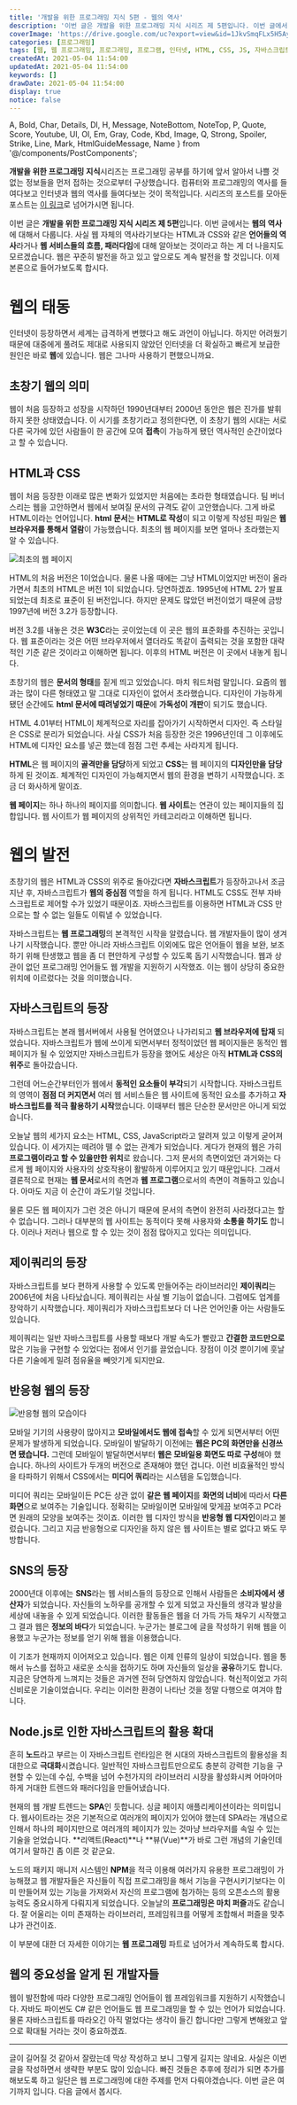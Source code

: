 ```yaml
---
title: '개발을 위한 프로그래밍 지식 5편 - 웹의 역사'
description: '이번 글은 개발을 위한 프로그래밍 지식 시리즈 제 5편입니다. 이번 글에서는 웹의 역사에 대해서 다룹니다. 사실 웹 자체의 역사라기보다는 HTML과 CSS와 같은 언어들의 역사라거나 웹 서비스들의 흐름, 패러다임에 대해 알아보는 것이라고 하는 게 더 나을지도 모르겠습니다. 웹은 꾸준히 발전을 하고 있고 앞으로도 계속 발전을 할 것입니다. 이제 본론으로 들어가보도록 합시다. 웹이 처음 등장한 이래로 많은 변화가 있었지만 처음에는 초라한 형태였습니다. 팀 버너스리는 웹을 고안하면서 웹에서 보여질 문서의 규격도 같이 고안했습니다. 그게 바로 HTML이라는 언어입니다. html 문서는 HTML로 작성이 되고 이렇게 작성된 파일은 웹 브라우저를 통해서 열람이 가능했습니다. 최초의 웹 페이지를 보면 얼마나 초라했는지 알 수 있습니다.'
coverImage: 'https://drive.google.com/uc?export=view&id=1JkvSmqFLx5H5AympCinIPPUeTf--MV8Q'
categories: [프로그래밍]
tags: [웹, 웹 프로그래밍, 프로그래밍, 프로그램, 인터넷, HTML, CSS, JS, 자바스크립트]
createdAt: 2021-05-04 11:54:00
updatedAt: 2021-05-04 11:54:00
keywords: []
drawDate: 2021-05-04 11:54:00
display: true
notice: false
---
```


  A, Bold, Char, Details, Dl, H, Message, NoteBottom, NoteTop, P,
  Quote, Score, Youtube, Ul, Ol, Em, Gray, Code, Kbd, Image,
  Q, Strong, Spoiler, Strike, Line, Mark, HtmlGuideMessage, Name
} from '@/components/PostComponents';

<Message color='blue'>
  <P><Strong>개발을 위한 프로그래밍 지식</Strong>시리즈는 프로그래밍 공부를 하기에 앞서 알아서 나쁠 것 없는 정보들을 먼저 접하는 것으로부터 구상했습니다. 컴퓨터와 프로그래밍의 역사를 들여다보고 인터넷과 웹의 역사를 들여다보는 것이 목적입니다. 시리즈의 포스트를 모아둔 포스트는 <A href='/post/2021-05-02-02-complete-programming-knowledge' type='blog'>이 링크</A>로 넘어가시면 됩니다.</P>
</Message>

이번 글은 **개발을 위한 프로그래밍 지식 시리즈 제 5편**입니다. 이번 글에서는 **웹의 역사**에 대해서 다룹니다. 사실 웹 자체의 역사라기보다는 HTML과 CSS와 같은 **언어들의 역사**라거나 **웹 서비스들의 흐름, 패러다임**에 대해 알아보는 것이라고 하는 게 더 나을지도 모르겠습니다. 웹은 꾸준히 발전을 하고 있고 앞으로도 계속 발전을 할 것입니다. 이제 본론으로 들어가보도록 합시다.

# 웹의 태동
인터넷이 등장하면서 세계는 급격하게 변했다고 해도 과언이 아닙니다. 하지만 어려웠기 때문에 대중에게 풀려도 제대로 사용되지 않았던 인터넷을 더 확실하고 빠르게 보급한 원인은 바로 **웹**에 있습니다. 웹은 그나마 사용하기 편했으니까요.

## 초창기 웹의 의미
웹이 처음 등장하고 성장을 시작하던 1990년대부터 2000년 동안은 웹은 진가를 발휘하지 못한 상태였습니다. 이 시기를 초창기라고 정의한다면, 이 초창기 웹의 시대는 서로 다른 국가에 있던 사람들이 한 공간에 모여 **접촉**이 가능하게 됐던 역사적인 순간이었다고 할 수 있습니다.

## HTML과 CSS
웹이 처음 등장한 이래로 많은 변화가 있었지만 처음에는 초라한 형태였습니다. 팀 버너스리는 웹을 고안하면서 웹에서 보여질 문서의 규격도 같이 고안했습니다. 그게 바로 HTML이라는 언어입니다. **html 문서**는 **HTML로 작성**이 되고 이렇게 작성된 파일은 **웹 브라우저를 통해서 열람**이 가능했습니다. 최초의 웹 페이지를 보면 얼마나 초라했는지 알 수 있습니다.

![최초의 웹 페이지](https://i.postimg.cc/5tTMTDd0/2021-0902-001.png)

HTML의 처음 버전은 1이었습니다. 물론 나올 때에는 그냥 HTML이었지만 버전이 올라가면서 최초의 HTML은 버전 1이 되었습니다. 당연하겠죠. 1995년에 HTML 2가 발표되었는데 최초로 표준이 된 버전입니다. 하지만 문제도 많았던 버전이었기 때문에 금방 1997년에 버전 3.2가 등장합니다.

버전 3.2를 내놓은 것은 **W3C**라는 곳이었는데 이 곳은 웹의 표준화를 추진하는 곳입니다. 웹 표준이라는 것은 어떤 브라우저에서 열더라도 똑같이 출력되는 것을 포함한 대략적인 기준 같은 것이라고 이해하면 됩니다. 이후의 HTML 버전은 이 곳에서 내놓게 됩니다.

초창기의 웹은 **문서의 형태**를 짙게 띄고 있었습니다. 마치 워드처럼 말입니다. 요즘의 웹과는 많이 다른 형태였고 말 그대로 디자인이 없어서 초라했습니다. 디자인이 가능하게 됐던 순간에도 **html 문서에 때려넣었기 때문**에 **가독성이 개판**이 되기도 했습니다.

HTML 4.01부터 HTML이 체계적으로 자리를 잡아가기 시작하면서 디자인. 즉 스타일은 CSS로 분리가 되었습니다. 사실 CSS가 처음 등장한 것은 1996년인데 그 이후에도 HTML에 디자인 요소를 넣곤 했는데 점점 그런 추세는 사라지게 됩니다.

**HTML**은 웹 페이지의 **골격만을 담당**하게 되었고 **CSS**는 웹 페이지의 **디자인만을 담당**하게 된 것이죠. 체계적인 디자인이 가능해지면서 웹의 환경을 변하기 시작했습니다. 조금 더 화사하게 말이죠.

<Message color='g'>
  <P><Strong>웹 페이지</Strong>는 하나 하나의 페이지를 의미합니다. <Strong>웹 사이트</Strong>는 연관이 있는 페이지들의 집합입니다. 웹 사이트가 웹 페이지의 상위적인 카테고리라고 이해하면 됩니다.</P>
</Message>

# 웹의 발전
초창기의 웹은 HTML과 CSS의 위주로 돌아갔다면 **자바스크립트**가 등장하고나서 조금 지난 후, 자바스크립트가 **웹의 중심점** 역할을 하게 됩니다. HTML도 CSS도 전부 자바스크립트로 제어할 수가 있었기 때문이죠. 자바스크립트를 이용하면 HTML과 CSS 만으로는 할 수 없는 일들도 이뤄낼 수 있었습니다.

자바스크립트는 **웹 프로그래밍**의 본격적인 시작을 알렸습니다. 웹 개발자들이 많이 생겨나기 시작했습니다. 뿐만 아니라 자바스크립트 이외에도 많은 언어들이 웹을 보완, 보조하기 위해 탄생했고 웹을 좀 더 편안하게 구성할 수 있도록 돕기 시작했습니다. 웹과 상관이 없던 프로그래밍 언어들도 웹 개발을 지원하기 시작했죠. 이는 웹이 상당히 중요한 위치에 이르렀다는 것을 의미했습니다.

## 자바스크립트의 등장
자바스크립트는 본래 웹서버에서 사용될 언어였으나 나가리되고 **웹 브라우저에 탑재** 되었습니다. 자바스크립트가 웹에 쓰이게 되면서부터 정적이었던 웹 페이지들은 동적인 웹 페이지가 될 수 있었지만 자바스크립트가 등장을 했어도 세상은 아직 **HTML과 CSS의 위주**로 돌아갔습니다.

그런데 어느순간부터인가 웹에서 **동적인 요소들이 부각**되기 시작합니다. 자바스크립트의 영역이 **점점 더 커지면서** 여러 웹 서비스들은 웹 사이트에 동적인 요소를 추가하고 **자바스크립트를 적극 활용하기 시작**했습니다. 이때부터 웹은 단순한 문서만은 아니게 되었습니다.

오늘날 웹의 세가지 요소는 HTML, CSS, JavaScript라고 알려져 있고 이렇게 굳어져 있습니다. 이 세가지는 떼려야 뗄 수 없는 관계가 되었습니다. 게다가 현재의 웹은 가히 **프로그램이라고 할 수 있을만한 위치**로 왔습니다. 그저 문서의 측면이었던 과거와는 다르게 웹 페이지와 사용자의 상호작용이 활발하게 이루어지고 있기 때문입니다. 그래서 결론적으로 현재는 **웹 문서**로서의 측면과 **웹 프로그램**으로서의 측면이 격돌하고 있습니다. 아마도 지금 이 순간이 과도기일 것입니다.

물론 모든 웹 페이지가 그런 것은 아니기 때문에 문서의 측면이 완전히 사라졌다고는 할 수 없습니다. 그러나 대부분의 웹 사이트는 동적이다 못해 사용자와 **소통을 하기도** 합니다. 이러나 저러나 웹으로 할 수 있는 것이 점점 많아지고 있다는 의미입니다.

## 제이쿼리의 등장
자바스크립트를 보다 편하게 사용할 수 있도록 만들어주는 라이브러리인 **제이쿼리**는 2006년에 처음 나타났습니다. 제이쿼리는 사실 별 기능이 없습니다. 그럼에도 업계를 장악하기 시작했습니다. 제이쿼리가 자바스크립트보다 더 나은 언어인줄 아는 사람들도 있습니다.

제이쿼리는 일반 자바스크립트를 사용할 때보다 개발 속도가 빨랐고 **간결한 코드만으로** 많은 기능을 구현할 수 있었다는 점에서 인기를 끌었습니다. 장점이 이것 뿐이기에 훗날 다른 기술에게 밀려 점유율을 빼앗기게 되지만요.

## 반응형 웹의 등장
![반응형 웹의 모습이다](https://i.postimg.cc/1zjdqY6p/responsive-web.png)

모바일 기기의 사용량이 많아지고 **모바일에서도 웹에 접속**할 수 있게 되면서부터 어떤 문제가 발생하게 되었습니다. 모바일이 발달하기 이전에는 **웹은 PC의 화면만을 신경쓰면 됐습니다.** 그런데 모바일이 발달하면서부터 **웹은 모바일용 화면도 따로 구성**해야 했습니다. 하나의 사이트가 두개의 버전으로 존재해야 했던 겁니다. 이런 비효율적인 방식을 타파하기 위해서 CSS에서는 **미디어 쿼리**라는 시스템을 도입했습니다.

미디어 쿼리는 모바일이든 PC든 상관 없이 **같은 웹 페이지**를 **화면의 너비**에 따라서 **다른 화면**으로 보여주는 기술입니다. 정확히는 모바일이면 모바일에 맞게끔 보여주고 PC라면 원래의 모양을 보여주는 것이죠. 이러한 웹 디자인 방식을 **반응형 웹 디자인**이라고 불렀습니다. 그리고 지금 반응형으로 디자인을 하지 않은 웹 사이트는 별로 없다고 봐도 무방합니다.

## SNS의 등장
2000년대 이후에는 **SNS**라는 웹 서비스들의 등장으로 인해서 사람들은 **소비자에서 생산자**가 되었습니다. 자신들의 노하우를 공개할 수 있게 되었고 자신들의 생각과 발상을 세상에 내놓을 수 있게 되었습니다. 이러한 활동들은 웹을 더 가득 가득 채우기 시작했고 그 결과 웹은 **정보의 바다**가 되었습니다. 누군가는 블로그에 글을 작성하기 위해 웹을 이용했고 누군가는 정보를 얻기 위해 웹을 이용했습니다.

이 기조가 현재까지 이어져오고 있습니다. 웹은 이제 인류의 일상이 되었습니다. 웹을 통해서 뉴스를 접하고 새로운 소식을 접하기도 하며 자신들의 일상을 **공유**하기도 합니다. 지금은 당연하게 느껴지는 것들은 과거엔 전혀 당연하지 않았습니다. 혁신적이었고 가히 신비로운 기술이었습니다. 우리는 이러한 환경이 나타난 것을 정말 다행으로 여겨야 합니다.

## Node.js로 인한 자바스크립트의 활용 확대
흔히 **노드**라고 부르는 이 자바스크립트 런타임은 현 시대의 자바스크립트의 활용성을 최대한으로 **극대화**시켰습니다. 일반적인 자바스크립트만으로도 충분히 강력한 기능을 구현할 수 있는데 수십, 수백을 넘어 수천가지의 라이브러리 시장을 활성화시켜 어마어마하게 거대한 트렌드와 패러다임을 만들어냈습니다.

현재의 웹 개발 트렌드는 **SPA**인 듯합니다. 싱글 페이지 애플리케이션이라는 의미입니다. 웹사이트라는 것은 기본적으로 여러개의 페이지가 있어야 했는데 SPA라는 개념으로 인해서 하나의 페이지만으로 여러개의 페이지가 있는 것마냥 브라우저를 속일 수 있는 기술을 얻었습니다. **리액트(React)**나 **뷰(Vue)**가 바로 그런 개념의 기술인데 여기서 말하긴 좀 이른 것 같군요.

노드의 패키지 매니저 시스템인 **NPM**을 적극 이용해 여러가지 유용한 프로그래밍이 가능해졌고 웹 개발자들은 자신들이 직접 프로그래밍을 해서 기능을 구현시키기보다는 이미 만들어져 있는 기능을 가져와서 자신의 프로그램에 첨가하는 등의 오픈소스의 활용 능력도 중요시하게 다뤄지게 되었습니다. 오늘날의 **프로그래밍은 마치 퍼즐**과도 같습니다. 잘 어울리는 이미 존재하는 라이브러리, 프레임워크를 어떻게 조합해서 퍼즐을 맞추냐가 관건이죠.

이 부분에 대한 더 자세한 이야기는 **웹 프로그래밍** 파트로 넘어가서 계속하도록 합시다.

## 웹의 중요성을 알게 된 개발자들
웹이 발전함에 따라 다양한 프로그래밍 언어들이 웹 프레임워크를 지원하기 시작했습니다. 자바도 파이썬도 C# 같은 언어들도 웹 프로그래밍을 할 수 있는 언어가 되었습니다. 물론 자바스크립트를 따라오긴 아직 멀었다는 생각이 들긴 합니다만 그렇게 변해왔고 앞으로 확대될 거라는 것이 중요하겠죠.

---

글이 길어질 것 같아서 잘랐는데 막상 작성하고 보니 그렇게 길지는 않네요. 사실은 이번 글을 작성하면서 생략한 부분도 많이 있습니다. 빠진 것들은 추후에 정리가 되면 추가를 해보도록 하고 일단은 웹 프로그래밍에 대한 주제를 먼저 다뤄야겠습니다. 이번 글은 여기까지 입니다. 다음 글에서 봅시다.
